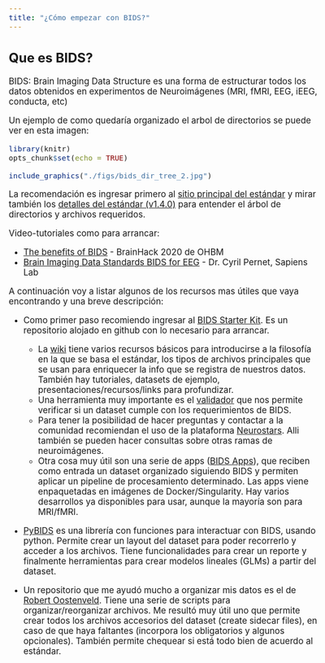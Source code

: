```yaml
---
title: "¿Cómo empezar con BIDS?"
---
```


<style type="text/css">

body{ /* Normal  */
      font-size: 17px;
  }
</style>

## Que es BIDS?
BIDS: Brain Imaging Data Structure es una forma de estructurar todos los datos obtenidos en experimentos de Neuroimágenes (MRI, fMRI, EEG, iEEG, conducta, etc)

Un ejemplo de como quedaría organizado el arbol de directorios se puede ver en esta imagen:
```r
library(knitr)
opts_chunk$set(echo = TRUE)
```

```r
include_graphics("./figs/bids_dir_tree_2.jpg")
```

La recomendación es ingresar primero al [sitio principal del estándar ](https://bids.neuroimaging.io/ "BIDS") y mirar también los [detalles del estándar (v1.4.0)](https://bids-specification.readthedocs.io/en/stable/ "v1.4.0") para entender el árbol de directorios y archivos requeridos.

Video-tutoriales como para arrancar:

* [The benefits of BIDS](https://youtu.be/K9hVAr5fvJg) - BrainHack 2020 de OHBM
* [Brain Imaging Data Standards BIDS for EEG](https://youtu.be/DUufZLhl7jM) - Dr. Cyril Pernet, Sapiens Lab

A continuación voy a listar algunos de los recursos mas útiles que vaya encontrando y una breve descripción:

* Como primer paso recomiendo ingresar al [BIDS Starter Kit](https://github.com/bids-standard/bids-starter-kit). Es un repositorio alojado en github con lo necesario para arrancar.
  + La [wiki](https://github.com/bids-standard/bids-starter-kit/wiki) tiene varios recursos básicos para introducirse a la filosofía en la que se basa el estándar, los tipos de archivos principales que se usan para enriquecer la info que se registra de nuestros datos. También hay tutoriales, datasets de ejemplo, presentaciones/recursos/links para profundizar.
  + Una herramienta muy importante es el [validador](https://bids-standard.github.io/bids-validator/) que nos permite verificar si un dataset cumple con los requerimientos de BIDS. 
  + Para tener la posibilidad de hacer preguntas y contactar a la comunidad recomiendan el uso de la plataforma [Neurostars](https://neurostars.org/tags/bids). Alli también se pueden hacer consultas sobre otras ramas de neuroimágenes.
  + Otra cosa muy útil son una serie de apps ([BIDS Apps](http://bids-apps.neuroimaging.io/apps/)), que reciben como entrada un dataset organizado siguiendo BIDS y permiten aplicar un pipeline de procesamiento determinado. Las apps viene enpaquetadas en imágenes de Docker/Singularity. Hay varios desarrollos ya disponibles para usar, aunque la mayoría son para MRI/fMRI.

* [PyBIDS](https://github.com/bids-standard/pybids) es una librería con funciones para interactuar con BIDS, usando python. Permite crear un layout del dataset para poder recorrerlo y acceder a los archivos. Tiene funcionalidades para crear un reporte y finalmente herramientas para crear modelos lineales (GLMs) a partir del dataset.

* Un repositorio que me ayudó mucho a organizar mis datos es el de [Robert Oostenveld](https://github.com/robertoostenveld/bids-tools). Tiene una serie de scripts para organizar/reorganizar archivos. Me resultó muy útil uno que permite crear todos los archivos accesorios del dataset (create sidecar files), en caso de que haya faltantes (incorpora los obligatorios y algunos opcionales). También permite chequear si está todo bien de acuerdo al estándar.




























 
